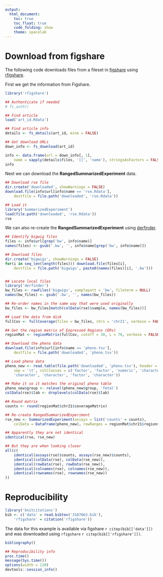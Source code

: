 ```yaml
---
output:
  html_document:
    toc: true
    toc_float: true
    code_folding: show
    theme: spacelab
---
```


Download from figshare
==================

The following code downloads files from a fileset in [figshare](http://figshare.com) using [rfigshare](https://github.com/ropensci/rfigshare).


First we get the information from Figshare.

```r
library('rfigshare')

## Authenticate if needed
# fs_auth()

## Find article
load('art_id.Rdata')

## Find article info
details <- fs_details(art_id, mine = FALSE)

## Get download URLs
down_info <- fs_download(art_id)

info <- data.frame(url = down_info[, 1], 
    name = sapply(details$files, '[[', 'name'), stringsAsFactors = FALSE)
info
```

Next we can download the __RangedSummarizedExperiment__ data.

```r
## Download rse file
dir.create('downloaded', showWarnings = FALSE)
download.file(info$url[info$name == 'rse.Rdata'],
    destfile = file.path('downloaded', 'rse.Rdata'))

## Load it
library('SummarizedExperiment')
load(file.path('downloaded', 'rse.Rdata'))
rse
```

We can also re-create the __RangedSummarizedExperiment__ using [derfinder](http://www.bioconductor.org/packages/derfinder).

```r
## Identify bigwig files
files <- info$url[grep('bw', info$name)]
names(files) <- gsub('.bw', '', info$name[grep('bw', info$name)])

## Download files
dir.create('bigwigs', showWarnings = FALSE)
for(i in seq_len(length(files))) download.file(files[i],
    destfile = file.path('bigwigs', paste0(names(files)[i], '.bw')))


## Locate local files
library('derfinder')
bw_files <- rawFiles('bigwigs', samplepatt = 'bw', fileterm = NULL)
names(bw_files) <- gsub('.bw', '', names(bw_files))

## Re-order names in the same way that were used originally
bw_files <- bw_files[match(colData(rse)$sample, names(bw_files))]

## Load the data from disk 
fullCov <- fullCoverage(files = bw_files, chrs = 'chr21', verbose = FALSE)

## Get the region matrix of Expressed Regions (ERs)
regionMat <- regionMatrix(fullCov, cutoff = 30, L = 76, verbose = FALSE)

## Download the pheno data
download.file(info$url[info$name == 'pheno.tsv'],
    destfile = file.path('downloaded', 'pheno.tsv'))

## Load pheno data
pheno_new <- read.table(file.path('downloaded', 'pheno.tsv'), header = TRUE,
    sep = '\t', colClasses = c('factor', 'factor', 'numeric', 'character',
    'character', 'character', 'factor', 'character'))

## Make it so it matches the original pheno table
pheno_new$group <- relevel(pheno_new$group, 'fetal')
colData(rse)$lab <- droplevels(colData(rse)$lab)

## Round matrix
counts <- round(regionMat$chr21$coverageMatrix)

## Re-create RangedSummarizedExperiment
rse_new <- SummarizedExperiment(assays = list('counts' = counts),
    colData = DataFrame(pheno_new), rowRanges = regionMat$chr21$regions)

## Apparently they are not identical
identical(rse, rse_new)

## But they are when looking closer
all(c(
    identical(assays(rse)$counts, assays(rse_new)$counts),
    identical(colData(rse), colData(rse_new)),
    identical(rowData(rse), rowData(rse_new)),
    identical(colnames(rse), colnames(rse_new)),
    identical(rownames(rse), rownames(rse_new))
))

```


# Reproducibility


```r
library('knitcitations')
bib <- c('data' = read.bibtex('3187663.bib'), 
    'rfigshare' = citation('rfigshare'))
```


The data for this example is available via figshare `r citep(bib[['data']])` and was downloaded using `rfigshare` `r citep(bib[['rfigshare']])`.



```r
bibliography()
```


```r
## Reproducibility info
proc.time()
message(Sys.time())
options(width = 120)
devtools::session_info()
```

